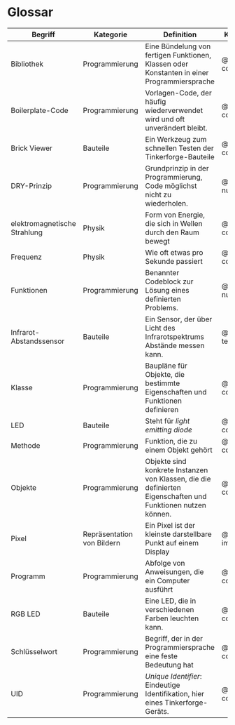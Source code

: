 # Glossar {.unnumbered}

::: {#glossar-table .datatable data-order='[[0,"asc"]]' }
| Begriff | Kategorie | Definition | Kapitel |
|---|---|---|---|
| <span id="gl-bibliothek">Bibliothek</span> | Programmierung | Eine Bündelung von fertigen Funktionen, Klassen oder Konstanten in einer Programmiersprache | @sec-colors |
| <span id="gl-boilerplate-code">Boilerplate-Code</span> | Programmierung | Vorlagen-Code, der häufig wiederverwendet wird und oft unverändert bleibt. | @sec-colors |
| <span id="gl-brick-viewer">Brick Viewer</span> | Bauteile | Ein Werkzeug zum schnellen Testen der Tinkerforge-Bauteile | @sec-colors |
| <span id="gl-dry-prinzip">DRY-Prinzip</span> | Programmierung | Grundprinzip in der Programmierung, Code möglichst nicht zu wiederholen. | @sec-numbers |
| <span id="gl-elektromagnetische-strahlung">elektromagnetische Strahlung</span> | Physik | Form von Energie, die sich in Wellen durch den Raum bewegt | @sec-colors |
| <span id="gl-frequenz">Frequenz</span> | Physik | Wie oft etwas pro Sekunde passiert | @sec-colors |
| <span id="gl-funktionen">Funktionen</span> | Programmierung | Benannter Codeblock zur Lösung eines definierten Problems. | @sec-numbers |
| <span id="gl-infrarot-abstandssensor">Infrarot-Abstandssensor</span> | Bauteile | Ein Sensor, der über Licht des Infrarotspektrums Abstände messen kann. | @sec-text |
| <span id="gl-klasse">Klasse</span> | Programmierung | Baupläne für Objekte, die bestimmte Eigenschaften und Funktionen definieren | @sec-colors |
| <span id="gl-led">LED</span> | Bauteile | Steht für *light emitting diode* | @sec-colors |
| <span id="gl-methode">Methode</span> | Programmierung | Funktion, die zu einem Objekt gehört | @sec-colors |
| <span id="gl-objekte">Objekte</span> | Programmierung | Objekte sind konkrete Instanzen von Klassen, die die definierten Eigenschaften und Funktionen nutzen können. | @sec-colors |
| <span id="gl-pixel">Pixel</span> | Repräsentation von Bildern | Ein Pixel ist der kleinste darstellbare Punkt auf einem Display | @sec-images |
| <span id="gl-programm">Programm</span> | Programmierung | Abfolge von Anweisungen, die ein Computer ausführt | @sec-colors |
| <span id="gl-rgb-led">RGB LED</span> | Bauteile | Eine LED, die in verschiedenen Farben leuchten kann. | @sec-colors |
| <span id="gl-schlusselwort">Schlüsselwort</span> | Programmierung | Begriff, der in der Programmiersprache eine feste Bedeutung hat | @sec-colors |
| <span id="gl-uid">UID</span> | Programmierung | *Unique Identifier*: Eindeutige Identifikation, hier eines Tinkerforge-Geräts. | @sec-colors |
:::

